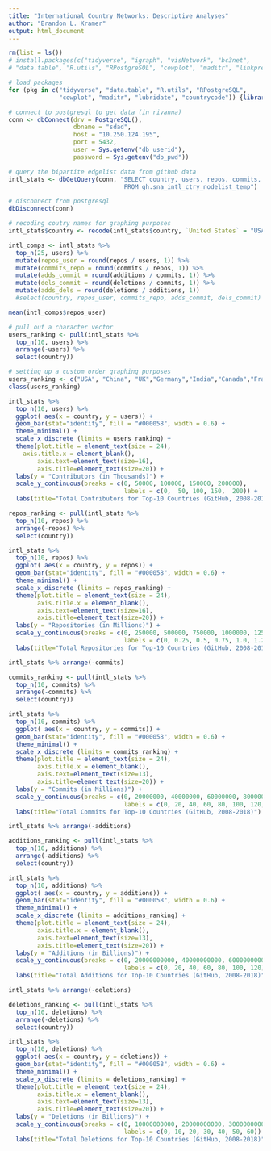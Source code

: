 ```yaml
---
title: "International Country Networks: Descriptive Analyses"
author: "Brandon L. Kramer"
output: html_document
---
```


```r
rm(list = ls())
# install.packages(c("tidyverse", "igraph", "visNetwork", "bc3net", 
# "data.table", "R.utils", "RPostgreSQL", "cowplot", "maditr", "linkprediction", "poweRlaw"))

# load packages 
for (pkg in c("tidyverse", "data.table", "R.utils", "RPostgreSQL",
              "cowplot", "maditr", "lubridate", "countrycode")) {library(pkg, character.only = TRUE)}

# connect to postgresql to get data (in rivanna)
conn <- dbConnect(drv = PostgreSQL(), 
                  dbname = "sdad", 
                  host = "10.250.124.195", 
                  port = 5432, 
                  user = Sys.getenv("db_userid"), 
                  password = Sys.getenv("db_pwd"))

# query the bipartite edgelist data from github data  
intl_stats <- dbGetQuery(conn, "SELECT country, users, repos, commits, additions, deletions
                                FROM gh.sna_intl_ctry_nodelist_temp")

# disconnect from postgresql
dbDisconnect(conn)
```

```r
# recoding coutry names for graphing purposes
intl_stats$country <- recode(intl_stats$country, `United States` = "USA", `United Kingdom` = "UK")

intl_comps <- intl_stats %>% 
  top_n(25, users) %>% 
  mutate(repos_user = round(repos / users, 1)) %>% 
  mutate(commits_repo = round(commits / repos, 1)) %>% 
  mutate(adds_commit = round(additions / commits, 1)) %>% 
  mutate(dels_commit = round(deletions / commits, 1)) %>% 
  mutate(adds_dels = round(deletions / additions, 1))
  #select(country, repos_user, commits_repo, adds_commit, dels_commit)

mean(intl_comps$repos_user)
```


```r

# pull out a character vector 
users_ranking <- pull(intl_stats %>% 
  top_n(10, users) %>% 
  arrange(-users) %>%
  select(country))

# setting up a custom order graphing purposes 
users_ranking <- c("USA", "China", "UK","Germany","India","Canada","France", "Brazil","Russia", "Japan")
class(users_ranking)

intl_stats %>% 
  top_n(10, users) %>% 
  ggplot( aes(x = country, y = users)) +
  geom_bar(stat="identity", fill = "#000058", width = 0.6) + 
  theme_minimal() + 
  scale_x_discrete (limits = users_ranking) + 
  theme(plot.title = element_text(size = 24),
    axis.title.x = element_blank(),
        axis.text=element_text(size=16),
        axis.title=element_text(size=20)) +
  labs(y = "Contributors (in Thousands)") +
  scale_y_continuous(breaks = c(0, 50000, 100000, 150000, 200000), 
                                labels = c(0,  50, 100, 150,  200)) +
  labs(title="Total Contributors for Top-10 Countries (GitHub, 2008-2019)")

```

```r

repos_ranking <- pull(intl_stats %>% 
  top_n(10, repos) %>% 
  arrange(-repos) %>%
  select(country)) 

intl_stats %>% 
  top_n(10, repos) %>% 
  ggplot( aes(x = country, y = repos)) +
  geom_bar(stat="identity", fill = "#000058", width = 0.6) + 
  theme_minimal() + 
  scale_x_discrete (limits = repos_ranking) + 
  theme(plot.title = element_text(size = 24),
        axis.title.x = element_blank(),
        axis.text=element_text(size=16),
        axis.title=element_text(size=20)) +
  labs(y = "Repositories (in Millions)") +
  scale_y_continuous(breaks = c(0, 250000, 500000, 750000, 1000000, 1250000, 1500000), 
                                labels = c(0, 0.25, 0.5, 0.75, 1.0, 1.25, 1.5)) +
  labs(title="Total Repositories for Top-10 Countries (GitHub, 2008-2018)")
```

```r

intl_stats %>% arrange(-commits)

commits_ranking <- pull(intl_stats %>% 
  top_n(10, commits) %>% 
  arrange(-commits) %>%
  select(country)) 

intl_stats %>% 
  top_n(10, commits) %>% 
  ggplot( aes(x = country, y = commits)) +
  geom_bar(stat="identity", fill = "#000058", width = 0.6) + 
  theme_minimal() + 
  scale_x_discrete (limits = commits_ranking) + 
  theme(plot.title = element_text(size = 24),
        axis.title.x = element_blank(),
        axis.text=element_text(size=13),
        axis.title=element_text(size=20)) +
  labs(y = "Commits (in Millions)") +
  scale_y_continuous(breaks = c(0, 20000000, 40000000, 60000000, 80000000, 100000000, 120000000, 140000000), 
                                labels = c(0, 20, 40, 60, 80, 100, 120, 140)) +
  labs(title="Total Commits for Top-10 Countries (GitHub, 2008-2018)")

```
```r

intl_stats %>% arrange(-additions)

additions_ranking <- pull(intl_stats %>% 
  top_n(10, additions) %>% 
  arrange(-additions) %>%
  select(country)) 

intl_stats %>% 
  top_n(10, additions) %>% 
  ggplot( aes(x = country, y = additions)) +
  geom_bar(stat="identity", fill = "#000058", width = 0.6) + 
  theme_minimal() + 
  scale_x_discrete (limits = additions_ranking) + 
  theme(plot.title = element_text(size = 24),
        axis.title.x = element_blank(),
        axis.text=element_text(size=13),
        axis.title=element_text(size=20)) +
  labs(y = "Additions (in Billions)") +
  scale_y_continuous(breaks = c(0, 20000000000, 40000000000, 60000000000, 80000000000, 100000000000, 120000000000), 
                                labels = c(0, 20, 40, 60, 80, 100, 120)) +
  labs(title="Total Additions for Top-10 Countries (GitHub, 2008-2018)")

```
```r

intl_stats %>% arrange(-deletions)

deletions_ranking <- pull(intl_stats %>% 
  top_n(10, deletions) %>% 
  arrange(-deletions) %>%
  select(country)) 

intl_stats %>% 
  top_n(10, deletions) %>% 
  ggplot( aes(x = country, y = deletions)) +
  geom_bar(stat="identity", fill = "#000058", width = 0.6) + 
  theme_minimal() + 
  scale_x_discrete (limits = deletions_ranking) + 
  theme(plot.title = element_text(size = 24),
        axis.title.x = element_blank(),
        axis.text=element_text(size=13),
        axis.title=element_text(size=20)) +
  labs(y = "Deletions (in Billions)") +
  scale_y_continuous(breaks = c(0, 10000000000, 20000000000, 30000000000, 40000000000, 50000000000, 60000000000), 
                                labels = c(0, 10, 20, 30, 40, 50, 60)) +
  labs(title="Total Deletions for Top-10 Countries (GitHub, 2008-2018)")

```
